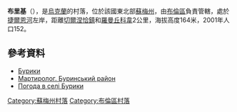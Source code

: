 {{coord|51|2|26|N|33|36|0|E|scale:100000_region:UA|display=title}}

'''布里基'''（{{lang-uk|Бурики}}），是[[烏克蘭|烏克蘭]]的村落，位於該國東北部[[蘇梅州|蘇梅州]]，由[[布倫區_(烏克蘭)|布倫區]]負責管轄，處於[[捷爾恩河|捷爾恩河]]左岸，距離[[切爾涅恰鎮|切爾涅恰鎮]]和[[羅曼丘科韋|羅曼丘科韋]]2公里，海拔高度164米，2001年人口152。

==參考資料==
* [http://w1.c1.rada.gov.ua/pls/z7502/A005?rdat1=02.02.2010&rf7571=28723 Бурики]{{dead link|date=2018年2月 |bot=InternetArchiveBot |fix-attempted=yes }}
* [http://memorialholodomors.org.ua/PDF/Sumy/%D0%91%D1%83%D1%80%D0%B8%D0%BD%D1%81%D1%8C%D0%BA%D0%B8%D0%B9%20%D1%80%D0%B0%D0%B9%D0%BE%D0%BD.pdf Мартиролог. Буринський район] {{Wayback|url=http://memorialholodomors.org.ua/PDF/Sumy/%D0%91%D1%83%D1%80%D0%B8%D0%BD%D1%81%D1%8C%D0%BA%D0%B8%D0%B9%20%D1%80%D0%B0%D0%B9%D0%BE%D0%BD.pdf |date=20150527082422 }}
* [http://weather.in.ua/ua/symskaja/2320 Погода в селі Бурики] {{Wayback|url=http://weather.in.ua/ua/symskaja/2320 |date=20160305075747 }}

{{DEFAULTSORT:Бурики}}

[[Category:蘇梅州村落|Category:蘇梅州村落]]
[[Category:布倫區村落|Category:布倫區村落]]


{{Sumy-geo-stub}}